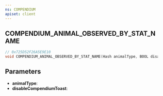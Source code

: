 ```yaml
---
ns: COMPENDIUM
apiset: client
---
```

## COMPENDIUM_ANIMAL_OBSERVED_BY_STAT_NAME

```c
// 0x725D52F26A5E9E10
void COMPENDIUM_ANIMAL_OBSERVED_BY_STAT_NAME(Hash animalType, BOOL disableCompendiumToast);
```


## Parameters
* **animalType**:
* **disableCompendiumToast**: